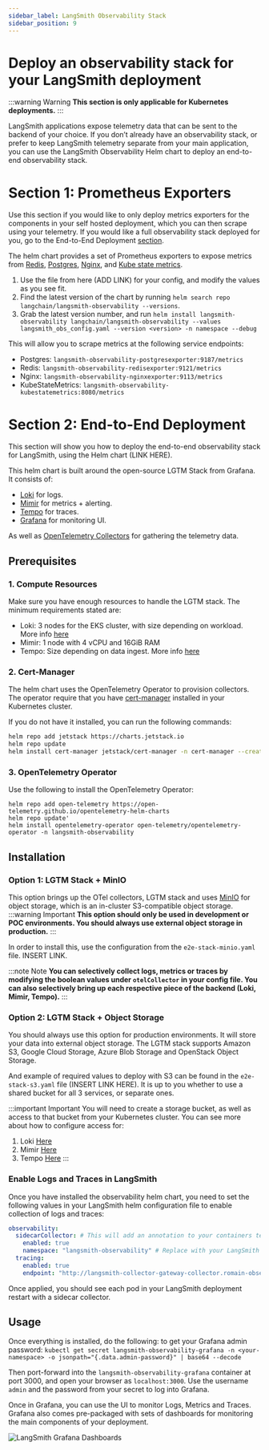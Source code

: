 ```yaml
---
sidebar_label: LangSmith Observability Stack
sidebar_position: 9
---
```


# Deploy an observability stack for your LangSmith deployment

:::warning Warning
**This section is only applicable for Kubernetes deployments.**
:::

LangSmith applications expose telemetry data that can be sent to the backend of your choice. If you don’t already have an observability stack,
or prefer to keep LangSmith telemetry separate from your main application, you can use the LangSmith Observability Helm chart to deploy an end-to-end observability stack.

# Section 1: Prometheus Exporters

Use this section if you would like to only deploy metrics exporters for the components in your self hosted deployment, which you can then scrape using your telemetry. If you would like a full observability stack deployed for you, go to the End-to-End Deployment [section](./observability_stack#prerequisites).

The helm chart provides a set of Prometheus exporters to expose metrics from [Redis](https://github.com/prometheus-community/helm-charts/tree/main/charts/prometheus-redis-exporter),
[Postgres](https://github.com/prometheus-community/helm-charts/tree/main/charts/prometheus-postgres-exporter), [Nginx](https://github.com/prometheus-community/helm-charts/tree/main/charts/prometheus-nginx-exporter), and [Kube state metrics](https://github.com/prometheus-community/helm-charts/tree/main/charts/kube-state-metrics).

1. Use the file from here (ADD LINK) for your config, and modify the values as you see fit.
2. Find the latest version of the chart by running `helm search repo langchain/langsmith-observability --versions`.
3. Grab the latest version number, and run `helm install langsmith-observability langchain/langsmith-observability --values langsmith_obs_config.yaml --version <version> -n namespace --debug`

This will allow you to scrape metrics at the following service endpoints:
- Postgres: `langsmith-observability-postgresexporter:9187/metrics`
- Redis: `langsmith-observability-redisexporter:9121/metrics`
- Nginx: `langsmith-observability-nginxexporter:9113/metrics`
- KubeStateMetrics: `langsmith-observability-kubestatemetrics:8080/metrics`


# Section 2: End-to-End Deployment
This section will show you how to deploy the end-to-end observability stack for LangSmith, using the Helm chart (LINK HERE).

This helm chart is built around the open-source LGTM Stack from Grafana. It consists of:

- [Loki](https://grafana.com/docs/loki/latest/) for logs.
- [Mimir](https://grafana.com/docs/mimir/latest/) for metrics + alerting.
- [Tempo](https://grafana.com/docs/tempo/latest/) for traces.
- [Grafana](https://grafana.com/docs/grafana/latest/) for monitoring UI.

As well as [OpenTelemetry Collectors](https://opentelemetry.io/docs/collector/) for gathering the telemetry data.

## Prerequisites

### 1. Compute Resources
Make sure you have enough resources to handle the LGTM stack. The minimum requirements stated are:
- Loki: 3 nodes for the EKS cluster, with size depending on workload. More info [here](https://grafana.com/docs/loki/latest/setup/size/)
- Mimir: 1 node with 4 vCPU and 16GiB RAM
- Tempo: Size depending on data ingest. More info [here](https://grafana.com/docs/tempo/latest/setup/size/)

### 2. Cert-Manager

The helm chart uses the OpenTelemetry Operator to provision collectors. The operator require that you have [cert-manager](https://cert-manager.io/docs/installation/)
installed in your Kubernetes cluster.

If you do not have it installed, you can run the following commands:

```bash
helm repo add jetstack https://charts.jetstack.io
helm repo update
helm install cert-manager jetstack/cert-manager -n cert-manager --create-namespace
```

### 3. OpenTelemetry Operator

Use the following to install the OpenTelemetry Operator:
```
helm repo add open-telemetry https://open-telemetry.github.io/opentelemetry-helm-charts
helm repo update'
helm install opentelemetry-operator open-telemetry/opentelemetry-operator -n langsmith-observability
```

## Installation

### Option 1: LGTM Stack + MinIO
This option brings up the OTel collectors, LGTM stack and uses [MinIO](https://github.com/minio/minio) for object storage, which is an in-cluster S3-compatible object storage.
:::warning Important
**This option should only be used in development or POC environments. You should always use external object storage in production.**
:::

In order to install this, use the configuration from the `e2e-stack-minio.yaml` file. INSERT LINK.

:::note Note
**You can selectively collect logs, metrics or traces by modifying the boolean values under `otelCollector` in your config file.
You can also selectively bring up each respective piece of the backend (Loki, Mimir, Tempo).**
:::

### Option 2: LGTM Stack + Object Storage
You should always use this option for production environments. It will store your data into external object storage.
The LGTM stack supports Amazon S3, Google Cloud Storage, Azure Blob Storage and OpenStack Object Storage.

And example of required values to deploy with S3 can be found in the `e2e-stack-s3.yaml` file (INSERT LINK HERE). It is up to you whether to use a shared bucket for all 3 services, or separate ones.

:::important Important
You will need to create a storage bucket, as well as access to that bucket from your Kubernetes cluster. You can see more about how to configure access for:
1. Loki [Here](https://grafana.com/docs/loki/latest/configure/storage/)
2. Mimir [Here](https://grafana.com/docs/mimir/latest/configure/configure-object-storage-backend/)
3. Tempo [Here](https://grafana.com/docs/tempo/latest/configuration/hosted-storage/)
:::


### Enable Logs and Traces in LangSmith
Once you have installed the observability helm chart, you need to set the following values in your LangSmith helm configuration file to enable collection of logs and traces:
```yaml
observability:
  sidecarCollector: # This will add an annotation to your containers telling the OTEL Operator to bring up a sidecar container. Used in the LangSmith Observability helm chart.
    enabled: true
    namespace: "langsmith-observability" # Replace with your LangSmith Observability namespace.
  tracing:
    enabled: true
    endpoint: "http://langsmith-collector-gateway-collector.romain-observability.svc.cluster.local:4318/v1/traces" # Replace this with the endpoint of your trace collector. If you are using the LangSmith Observability helm chart, this will be the endpoint of the OTEL Gateway collector.
```

Once applied, you should see each pod in your LangSmith deployment restart with a sidecar collector.

## Usage
Once everything is installed, do the following:
 to get your Grafana admin password:
`kubectl get secret langsmith-observability-grafana -n <your-namespace> -o jsonpath="{.data.admin-password}" | base64 --decode`

Then port-forward into the `langsmith-observability-grafana` container at port 3000, and open your browser as `localhost:3000`.
Use the username `admin` and the password from your secret to log into Grafana.

Once in Grafana, you can use the UI to monitor Logs, Metrics and Traces. Grafana also comes pre-packaged with sets of dashboards for monitoring the main components of your deployment.

![LangSmith Grafana Dashboards](../static/langsmith_grafana_dashboards.png)

